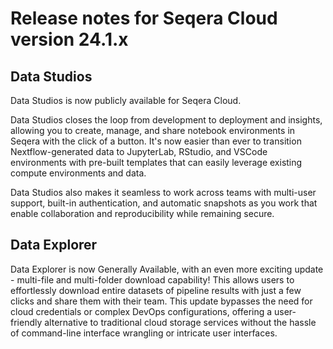 # Release notes for Seqera Cloud version 24.1.x

## Data Studios

Data Studios is now publicly available for Seqera Cloud.

Data Studios closes the loop from development to deployment and insights, allowing you to create, manage, and share notebook environments in Seqera with the click of a button. It's now easier than ever to transition Nextflow-generated data to JupyterLab, RStudio, and VSCode environments with pre-built templates that can easily leverage existing compute environments and data.

Data Studios also makes it seamless to work across teams with multi-user support, built-in authentication, and automatic snapshots as you work that enable collaboration and reproducibility while remaining secure.

## Data Explorer

Data Explorer is now Generally Available, with an even more exciting update - multi-file and multi-folder download capability! This allows users to effortlessly download entire datasets of pipeline results with just a few clicks and share them with their team. This update bypasses the need for cloud credentials or complex DevOps configurations, offering a user-friendly alternative to traditional cloud storage services without the hassle of command-line interface wrangling or intricate user interfaces.

